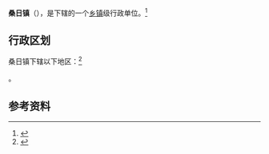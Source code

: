 {{中国乡级行政区|54/22/24/100/000}}

'''桑日镇'''（{{bo|z=ཟངས་རི་}}），是{{PRC admin/fullname|54/22/24/100/000|3}}下辖的一个[[乡镇|乡镇]]级行政单位。<ref>{{PRC admin/ref sgc|{{PRC admin/parent|54/22/24/100/000}}}}</ref>

== 行政区划 ==

桑日镇下辖以下地区：<ref>{{PRC admin/ref sgc|54/22/24/100/000}}</ref>

{{PRC admin/children|54/22/24/100/000}}。

== 参考资料 ==

{{reflist}}

{{行政区划小作品}}
{{PRC admin/navcat|54/22/24/100/000}}